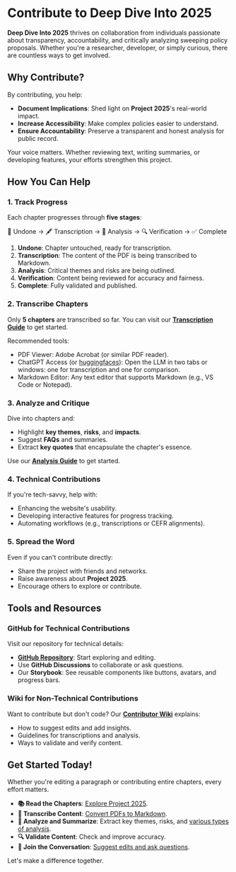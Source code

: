 
# Contribute to Deep Dive Into 2025

**Deep Dive Into 2025** thrives on collaboration from individuals passionate about transparency, accountability, and critically analyzing sweeping policy proposals. Whether you're a researcher, developer, or simply curious, there are countless ways to get involved.

## Why Contribute?

By contributing, you help:
- **Document Implications**: Shed light on **Project 2025**'s real-world impact.
- **Increase Accessibility**: Make complex policies easier to understand.
- **Ensure Accountability**: Preserve a transparent and honest analysis for public record.

Your voice matters. Whether reviewing text, writing summaries, or developing features, your efforts strengthen this project.

## How You Can Help

### 1. **Track Progress**
Each chapter progresses through **five stages**:

📂 Undone → 🖋️ Transcription → 🧠 Analysis → 🔍 Verification → ✅ Complete

1. **Undone**: Chapter untouched, ready for transcription.
2. **Transcription**: The content of the PDF is being transcribed to Markdown.
3. **Analysis**: Critical themes and risks are being outlined.
4. **Verification**: Content being reviewed for accuracy and fairness.
5. **Complete**: Fully validated and published.

### 2. **Transcribe Chapters**
Only **5 chapters** are transcribed so far. You can visit our **[Transcription Guide](https://github.com/deepdiveinto2025/deepdiveinto2025/wiki/%F0%9F%96%8B%EF%B8%8F-Transcription-Guide)** to get started.

Recommended tools:

* PDF Viewer: Adobe Acrobat (or similar PDF reader).
* ChatGPT Access (or [huggingfaces](https://huggingface.co/)): Open the LLM in two tabs or windows: one for transcription and one for comparison.
* Markdown Editor: Any text editor that supports Markdown (e.g., VS Code or Notepad).


### 3. **Analyze and Critique**

Dive into chapters and:
- Highlight **key themes**, **risks**, and **impacts**.
- Suggest **FAQs** and summaries.
- Extract **key quotes** that encapsulate the chapter's essence.

Use our **[Analysis Guide](https://github.com/deepdiveinto2025/deepdiveinto2025/wiki/%F0%9F%93%96-Glossary-of-Terms:-Content#-types-of-analysis)** to get started.

### 4. **Technical Contributions**
If you're tech-savvy, help with:
- Enhancing the website's usability.
- Developing interactive features for progress tracking.
- Automating workflows (e.g., transcriptions or CEFR alignments).

### 5. **Spread the Word**
Even if you can't contribute directly:
- Share the project with friends and networks.
- Raise awareness about **Project 2025**.
- Encourage others to explore or contribute.

## Tools and Resources

### **GitHub for Technical Contributions**
Visit our repository for technical details:
- **[GitHub Repository](https://github.com/deepdiveinto2025/deepdiveinto2025)**: Start exploring and editing.
- Use **GitHub Discussions** to collaborate or ask questions.
- Our **Storybook**: See reusable components like buttons, avatars, and progress bars.

### **Wiki for Non-Technical Contributions**
Want to contribute but don't code? Our **[Contributor Wiki](https://github.com/deepdiveinto2025/deepdiveinto2025/wiki)** explains:
- How to suggest edits and add insights.
- Guidelines for transcriptions and analysis.
- Ways to validate and verify content.

## Get Started Today!

Whether you're editing a paragraph or contributing entire chapters, every effort matters.  
- **📚 Read the Chapters**: [Explore Project 2025](https://deepdiveinto2025.github.io/deepdiveinto2025/project2025).
- **📝 Transcribe Content**: [Convert PDFs to Markdown](https://github.com/deepdiveinto2025/deepdiveinto2025/wiki/%F0%9F%96%8B%EF%B8%8F-Transcription-Guide).
- **🧠 Analyze and Summarize**: Extract key themes, risks, and [various types of analysis](https://github.com/deepdiveinto2025/deepdiveinto2025/wiki/%F0%9F%93%96-Glossary-of-Terms:-Content#-types-of-analysis).
- **🔍 Validate Content**: Check and improve accuracy.
- **💬  Join the Conversation**: [Suggest edits and ask questions](https://github.com/deepdiveinto2025/deepdiveinto2025/discussions).

Let's make a difference together.


